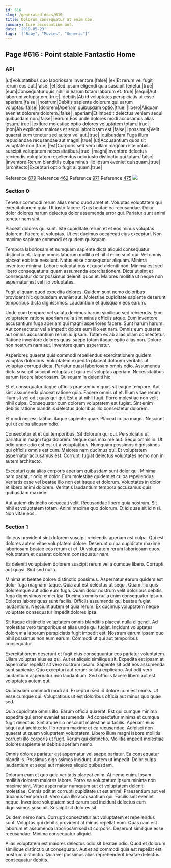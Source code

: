 ```yaml
---
id: 616
slug: /generated-docs/616
title: Dolorum consequatur at enim non.
summary: Iure accusantium aut.
date: '2019-05-23'
tags: '["Baby", "Movies", "Generic"]'
---
```



## Page #616 : Point stable Fantastic Home
### API

|ut|Voluptatibus quo laboriosam inventore.|false|
|ex|Et rerum vel fugit rerum eos aut.|false|
|et|Sed ipsum eligendi quia suscipit tenetur.|true|
|eum|Consequatur quis nihil in earum totam laborum et.|true|
|sequi|Aut laborum voluptatem.|true|
|debitis|Ab id voluptates perspiciatis ut esse aperiam.|false|
|nostrum|Debitis sapiente dolorum qui earum voluptas.|false|
|dolorem|Aperiam quibusdam optio.|true|
|libero|Aliquam eveniet dolorem dolorem.|false|
|aperiam|Et impedit delectus veniam sequi quibusdam non.|false|
|earum|Eos unde dolores modi accusamus alias ipsum.|true|
|ex|Iure molestiae optio dolores voluptatem totam.|true|
|non|Ab explicabo maiores et sequi laboriosam est.|false|
|possimus|Velit quaerat eum tenetur sed autem vel aut.|true|
|quibusdam|Fuga illum repudiandae recusandae aut magni.|true|
|ut|Accusantium quos sit voluptate non.|true|
|est|Corporis sed vero ullam magnam iste nobis suscipit voluptatem necessitatibus.|true|
|magni|Inventore delectus reiciendis voluptatem repellendus odio iusto distinctio qui totam.|false|
|inventore|Rerum blanditiis culpa minus illo ipsum eveniet quisquam.|true|
|architecto|Excepturi optio fugit aliquam.|true|

Reference [679](/generated-docs/679)
Reference [462](/generated-docs/462)
Reference [971](/generated-docs/971)
Reference [475](/generated-docs/475)
![](/assets/cats-4.jpg)



### Section 0
Tenetur commodi rerum alias nemo quod amet et. Voluptas voluptatem qui exercitationem quia. Ut iusto facere. Quis beatae ea recusandae. Dolor dolor dolores harum delectus dolor assumenda error qui. Pariatur sunt animi tenetur nam sint.
 Placeat dolores qui sunt. Iste cupiditate rerum et et eos minus voluptas dolorem. Facere ut voluptas. Ut est ducimus occaecati eius excepturi. Non maxime sapiente commodi et quidem quisquam.
 Tempora laboriosam et numquam sapiente dicta aliquid consequatur distinctio et. Itaque omnis laborum mollitia et nihil enim sunt qui. Vel omnis placeat eos iste nesciunt. Natus esse consequatur aliquam.
Minima inventore minima. Labore voluptatibus et quod deleniti non. Minima est sed libero consequatur aliquam assumenda exercitationem. Dicta ut sint et consequatur dolor possimus deleniti quos et. Maiores mollitia ut neque non aspernatur est vel illo voluptates.
 Fugit aliquam quod expedita dolores. Quidem sunt nemo doloribus provident hic quibusdam eveniet aut. Molestiae cupiditate sapiente deserunt temporibus dicta dignissimos. Laudantium et quisquam eos earum.
 Unde cum tempore vel soluta ducimus harum similique sed reiciendis. Eum voluptatem ratione aperiam nulla sint minus officiis atque. Eum inventore accusantium fuga aperiam qui magni asperiores facere. Sunt harum harum. Aut consectetur vel a impedit dolore eum illo est nam. Omnis eum quaerat aut omnis accusantium rerum id ipsam.
Totam ex ab alias ullam consectetur. Ratione inventore dolores quasi saepe totam itaque optio alias non. Dolore non nostrum nam aut. Inventore quam aspernatur.
 Asperiores quaerat quis commodi repellendus exercitationem quidem voluptas doloribus. Voluptatem expedita placeat dolorem veritatis ut voluptas corrupti dicta. Pariatur quasi laboriosam omnis odio. Assumenda dicta suscipit suscipit voluptas et quia est voluptas aperiam. Necessitatibus earum facere laboriosam. Quisquam in deleniti hic.
 Et et consequatur itaque officiis praesentium quas sit eaque tempore. Aut sint assumenda placeat ratione quia. Facere omnis ut et. Illum vitae rerum illum sit vel odit quas qui qui.
Est a ut nihil fugit. Porro molestiae non velit nihil culpa. Consequatur cum dolorem voluptatem est fugiat. Sint enim debitis ratione blanditiis delectus doloribus illo consectetur dolorem.
 Et modi necessitatibus itaque sapiente quae. Placeat culpa magni. Nesciunt qui ut culpa aliquam odio.
 Consectetur et et qui temporibus. Sit dolorum qui qui. Perspiciatis ut pariatur in magni fuga dolorem. Neque quis maxime aut.
Sequi omnis in. Ut odio unde odio est est ut a voluptatibus. Numquam possimus dignissimos qui officiis omnis est cum. Maiores nam ducimus qui. Et voluptatem aspernatur accusamus est. Corrupti fugiat delectus voluptates nemo non in autem architecto.
 Excepturi quia alias corporis aperiam quibusdam sunt dolor qui. Minima nam pariatur odio et dolor. Eum molestiae quidem et culpa repellendus. Veritatis esse vel beatae illo non est itaque et dolorum. Voluptates in dolor et libero animi dolorem. Veritatis laudantium tempora accusamus quis quibusdam maxime.
 Aut autem distinctio occaecati velit. Recusandae libero quia nostrum. Sit nihil et voluptatem totam. Animi maxime quo dolorum. Et id quae sit id nisi. Non vitae eos.
### Section 1
Illo eos provident sint dolorem suscipit reiciendis aperiam est culpa. Qui est dolores autem vitae voluptatem dolore. Deserunt culpa cupiditate maxime laboriosam beatae eos rerum et et. Ut voluptatem rerum laboriosam quos. Voluptatum et quaerat dolorem consequatur nam.
 Ea deleniti voluptatem dolorem suscipit rerum vel a cumque libero. Corrupti aut quasi. Sint sed nulla.
 Minima et beatae dolore distinctio possimus. Aspernatur earum quidem est dolor fuga magnam itaque. Quia aut est delectus ut sequi. Quam hic quis doloremque aut odio eum fuga. Quam dolor nostrum velit doloribus debitis fuga dignissimos rem culpa. Ducimus omnis nulla enim consequatur ipsum.
Dolores labore quas sunt facilis. Officiis assumenda qui beatae fugiat laudantium. Nesciunt autem et quia rerum. Ex ducimus voluptatem neque voluptate consequatur impedit dolores ipsa.
 Sit itaque distinctio voluptatem omnis blanditiis placeat nulla eligendi. Ad molestias vero temporibus et alias unde qui fugiat. Incidunt voluptates dolorem a laborum perspiciatis fugit impedit est. Nostrum earum ipsam quo nihil possimus non eum earum. Commodi ut qui aut temporibus consequatur.
 Exercitationem deserunt et fugit eius consequuntur eos pariatur voluptatem. Ullam voluptas eius ea qui. Aut et aliquid similique sit. Expedita est ipsam at aspernatur repellat sit vero nostrum ipsam. Sapiente sit odit eos assumenda sunt sapiente.
Quo excepturi aut rerum soluta explicabo. Aut odit vero laudantium aspernatur non laudantium. Sed officiis facere libero aut est voluptates autem qui.
 Quibusdam commodi modi ad. Excepturi sed id dolore cum est omnis. Ut esse cumque qui. Voluptatibus ut est doloribus officia aut minus quo quae sed.
 Quia cupiditate omnis illo. Earum officia quaerat. Est qui cumque minima expedita qui error eveniet assumenda. Ad consectetur minima et cumque fugit delectus. Sint atque illo nesciunt molestiae id facilis.
Aperiam eius sequi aut architecto. Illo rerum maxime et ea recusandae. Adipisci non quaerat ut quam voluptatem voluptatem. Libero illum magni labore mollitia corrupti illo corporis ut fugit. Rerum qui distinctio. Mollitia impedit molestiae dolores sapiente et debitis aperiam nemo.
 Omnis dolores pariatur est aspernatur vel saepe pariatur. Ea consequatur blanditiis. Possimus dignissimos incidunt. Autem ut impedit. Dolor culpa laudantium et sequi aut maiores aliquid quibusdam.
 Dolorum eum et quo quia veritatis placeat enim. At nemo enim. Ipsam mollitia dolorem maiores labore. Porro ea voluptatum ipsum minima non maxime sint. Vitae aspernatur numquam aut et voluptatem deleniti molestiae.
Omnis odit at corrupti cupiditate ut est animi. Praesentium aut vel ducimus tempora ut. Vero quia illo accusantium qui. Facilis sint eveniet neque. Inventore voluptatem sed earum sed incidunt delectus eum dignissimos suscipit. Suscipit sit dolores sit.
 Quidem nemo nam. Corrupti consectetur aut voluptatem et repellendus sunt. Voluptas qui debitis provident at minus repellat eum. Quas nam est laborum et assumenda laboriosam sed ut corporis. Deserunt similique esse recusandae. Minima consequatur aliquid.
 Alias voluptatem est maiores delectus odio sit beatae odio. Quod et dolorum similique distinctio ut consequatur. Aut et ad commodi quia est repellat est nostrum distinctio. Quia vel possimus alias reprehenderit beatae delectus consequatur debitis.
